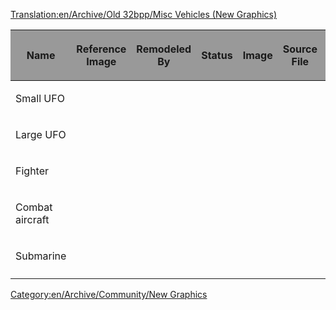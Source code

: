[[Translation:en/Archive/Old 32bpp/Misc Vehicles (New Graphics)]]
{{en/Linking}}

[[Category:en/Archive/Community/New Graphics]]

{| border=2
!style="background:#999999;" |Name
!style="background:#999999;" |Reference Image
!style="background:#999999;" |Remodeled By
!style="background:#999999;" |Status
!style="background:#999999;" |Image
!style="background:#999999;" |Source File
!style="background:#999999;" |Game Graphics
|-
|Small UFO
|
|
{{en/Archive/Old 32bpp/Unclaimed}}
|
|
|
|-
|Large UFO
|
|
{{en/Archive/Old 32bpp/Unclaimed}}
|
|
|
|-
|Fighter
|
|
{{en/Archive/Old 32bpp/Unclaimed}}
|
|
|
|-
|Combat aircraft
|
|
{{en/Archive/Old 32bpp/Unclaimed}}
|
|
|
|-
|Submarine
|
|
{{en/Archive/Old 32bpp/Unclaimed}}
|
|
|
|-
|}